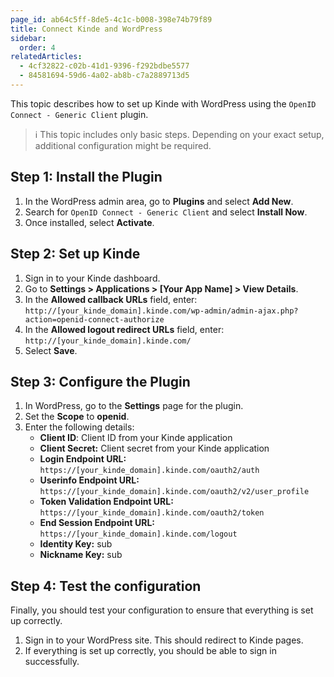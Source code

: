 ```yaml
---
page_id: ab64c5ff-8de5-4c1c-b008-398e74b79f89
title: Connect Kinde and WordPress
sidebar:
  order: 4
relatedArticles:
  - 4cf32822-c02b-41d1-9396-f292bdbe5577
  - 84581694-59d6-4a02-ab8b-c7a2889713d5
---
```


This topic describes how to set up Kinde with WordPress using the `OpenID Connect - Generic Client` plugin.

> ℹ️ This topic includes only basic steps. Depending on your exact setup, additional configuration might be required.

## Step 1: Install the Plugin

1. In the WordPress admin area, go to **Plugins** and select **Add New**.
2. Search for `OpenID Connect - Generic Client` and select **Install Now**.
3. Once installed, select **Activate**.

## Step 2: Set up Kinde

1. Sign in to your Kinde dashboard.
2. Go to **Settings > Applications > [Your App Name] > View Details**.
3. In the **Allowed callback URLs** field, enter:
   `http://[your_kinde_domain].kinde.com/wp-admin/admin-ajax.php?action=openid-connect-authorize`
4. In the **Allowed logout redirect URLs** field, enter:
   `http://[your_kinde_domain].kinde.com/`
5. Select **Save**.

## Step 3: Configure the Plugin

1. In WordPress, go to the **Settings** page for the plugin.
2. Set the **Scope** to **openid**.
3. Enter the following details:
   - **Client ID**: Client ID from your Kinde application
   - **Client Secret:** Client secret from your Kinde application
   - **Login Endpoint URL:** `https://[your_kinde_domain].kinde.com/oauth2/auth`
   - **Userinfo Endpoint URL:** `https://[your_kinde_domain].kinde.com/oauth2/v2/user_profile`
   - **Token Validation Endpoint URL:** `https://[your_kinde_domain].kinde.com/oauth2/token`
   - **End Session Endpoint URL:** `https://[your_kinde_domain].kinde.com/logout`
   - **Identity Key:** sub
   - **Nickname Key:** sub

## Step 4: Test the configuration

Finally, you should test your configuration to ensure that everything is set up correctly.

1. Sign in to your WordPress site. This should redirect to Kinde pages.
2. If everything is set up correctly, you should be able to sign in successfully.
